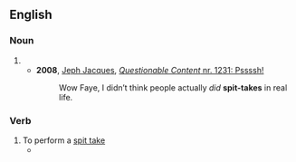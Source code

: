 {{also|spit take}}
==English==

===Noun===
{{en-noun}}

# {{alternative spelling of|spit take|lang=en}}
#* '''2008''', [[w:Jeph Jacques|Jeph Jacques]], [http://questionablecontent.net/view.php?comic=1231 ''Questionable Content'' nr. 1231: Pssssh!]
#*: Wow Faye, I didn’t think people actually ''did'' '''spit-takes''' in real life.

===Verb===
{{en-verb|spit-takes|spit-taking|spit-taked}}

# To perform a [[spit take]]
#* {{quote-journal
|lang=en
|date=August 27, 2017
|author=Brandon Nowalk
|title=Game Of Thrones slows down for the longest, and best, episode of the season (newbies)
|work=The Onion AV Club
|url=http://www.avclub.com/game-of-thrones-slows-for-the-longest-and-best-episod-1798483815
|page=
|passage=Meanwihle[sic] at Winterfell, another overdone scheme designed mainly to surprise the audience. In the black of her chambers, Sansa brainstorms with Littlefinger what Arya could want. “After she murders you, what does she become?” he asks. To which Sansa does everything but gasp and '''spit-take''', widening her eyes and saying like she’s just realizing it for the first time, “Lady of Winterfell.”}}